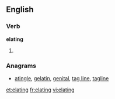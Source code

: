 ==English==

===Verb===
'''elating'''

# {{present participle of|elate}}

===Anagrams===
* [[atingle#English|atingle]], [[gelatin#English|gelatin]], [[genital#English|genital]], [[tag line#English|tag line]], [[tagline#English|tagline]]

[[et:elating]]
[[fr:elating]]
[[vi:elating]]